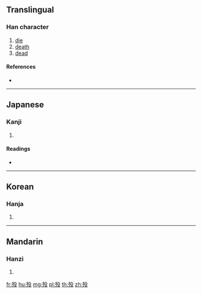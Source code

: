 {{also|歿}}
==Translingual==

===Han character===
{{Han char|rn=78|rad=歹|as=04|sn=8|four=|canj=MNHNE}}

# [[die]]
# [[death]]
# [[dead]]

====References====
* {{Han ref|kx=0579.331|dkj=16386|hdz=21382.180|uh=6B81|ud=27521}}

----

==Japanese==

===Kanji===
{{ja-kanji|grade=|rs=歹04}}

# {{defn|lang=ja|sort=歹04}}

====Readings====
* {{ja-readings|on=[[ぼつ]] (botsu), [[もち]] (mochi)|kun=[[しぬ]] (shinu)}}

----

==Korean==

===Hanja===
{{ko-hanja|hangeul=몰|eumhun=|rv=mol|mr=mol|y=mol}}

# {{defn|lang=ko|sort=歹04}}

----

==Mandarin==

===Hanzi===
{{cmn-hanzi|tra=歿|pin=[[mò]] ([[mo4]]), [[wěn]] ([[wen3]])|wg=mo<sup>4</sup>, wen<sup>3</sup>}}

# {{defn|lang=cmn|sort=歹04}}

[[fr:殁]]
[[hu:殁]]
[[mg:殁]]
[[pl:殁]]
[[th:殁]]
[[zh:殁]]